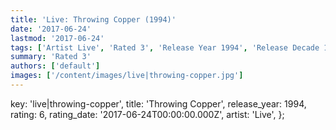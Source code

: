 ```yaml
---
title: 'Live: Throwing Copper (1994)'
date: '2017-06-24'
lastmod: '2017-06-24'
tags: ['Artist Live', 'Rated 3', 'Release Year 1994', 'Release Decade 1990']
summary: 'Rated 3'
authors: ['default']
images: ['/content/images/live|throwing-copper.jpg']
---
```


  key: 'live|throwing-copper',
  title: 'Throwing Copper',
  release_year: 1994,
  rating: 6,
  rating_date: '2017-06-24T00:00:00.000Z',
  artist: 'Live',
};

<MusicRating data={data} />
